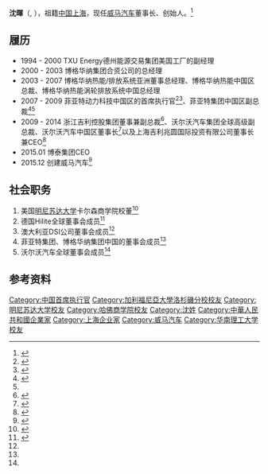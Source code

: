{{autobiography|time=2016-09-08T09:53:30+00:00}}
{{Infobox Person
| name = 沈暉
| 英文名= Freeman Shen 
| image =
| caption = 沈暉
| birth_date = {{birth date and age|1970|01|19}}
| birth_place = {{PRC}}[[上海市|上海市]]
| 国籍       = {{PRC}}
| 籍贯       = [[中国|中国]][[上海|上海]]
| 种族       = 汉族 
| 语言       = 汉语、英语
| alma_mater = 加利福尼亚大学洛杉矶分校、明尼苏达大学、[[哈佛商学院|哈佛商学院]]
| occupation = [[威马汽车|威马汽车]]创始人、董事长兼CEO
| footnotes =
}}
'''沈暉'''（{{lang-en|Freeman Shen}}, {{bd|1970年|1月19日||}}），祖籍[[中国|中国]][[上海|上海]]，现任[[威马汽车|威马汽车]]董事长、创始人。<ref >{{cite web |url=http://auto.sina.com.cn/news/hy/2016-03-10/detail-ifxqhmvc2249492.shtml |language= |title=智能汽车再添新军 沈晖/陆斌打造"威马汽车" |publisher=新浪汽车 |date=2016年3月10日 |accessdate= |archive-date=2016-09-16 |archive-url=https://web.archive.org/web/20160916230721/http://auto.sina.com.cn/news/hy/2016-03-10/detail-ifxqhmvc2249492.shtml |dead-url=no }}</ref>

== 履历 ==
* 1994 - 2000  TXU Energy德州能源交易集团美国工厂的副经理
* 2000 - 2003  博格华纳集团合资公司的总经理
* 2003 - 2007  博格华纳热能/排放系统亚洲董事总经理、博格华纳热能中国区总裁、博格华纳热能涡轮排放系统中国总经理
* 2007 - 2009  菲亚特动力科技中国区的首席执行官<ref >{{cite web |url=http://auto.sina.com.cn/news/2010-02-09/1118568124.shtml |language= |title=吉利集团副总裁沈晖简介 |publisher=新浪汽车 |date=2012年2月19日 |accessdate= |archive-date=2016-09-17 |archive-url=https://web.archive.org/web/20160917013830/http://auto.sina.com.cn/news/2010-02-09/1118568124.shtml |dead-url=no }}</ref><ref name="auto">{{cite web |url=http://money.163.com/09/1209/10/5Q39TT2O002534NV.html#from=keyscan |language= |title=原菲亚特动力科技中国区CEO沈晖加入吉利 |publisher=网易财经 |date=2009年12月9日 |accessdate= |archive-url=https://web.archive.org/web/20160913225505/http://money.163.com/09/1209/10/5Q39TT2O002534NV.html#from=keyscan |archive-date=2016年9月13日 |dead-url=yes }}</ref>、菲亚特集团中国区副总裁<ref >{{cite web |url=http://auto.sina.com.cn/news/2010-02-09/1118568124.shtml |language= |title=吉利集团副总裁沈晖简介 |publisher=新浪汽车 |date=2009年12月9日 |accessdate= |archive-date=2016-09-17 |archive-url=https://web.archive.org/web/20160917013830/http://auto.sina.com.cn/news/2010-02-09/1118568124.shtml |dead-url=no }}</ref><ref name="auto"/>
* 2009 - 2014  浙江吉利控股集团董事兼副总裁<ref >{{cite web |url=http://auto.qq.com/a/20150113/056246.htm |language= |title=沈晖离开吉利加盟博泰 投身车联网产业 |publisher=腾讯汽车 |date=2015年1月13日 |accessdate= |archive-date=2016年9月21日 |archive-url=https://web.archive.org/web/20160921143858/http://auto.qq.com/a/20150113/056246.htm |dead-url=no }}</ref>、沃尔沃汽车集团全球高级副总裁、沃尔沃汽车中国区董事长<ref >{{cite web |url=http://auto.hexun.com/2012-12-11/148892979.html |language= |title=沃尔沃同意将部分技术转移给吉利 |publisher=和讯汽车 |date=2012年11月12日 |accessdate= |archive-url=https://web.archive.org/web/20160928002531/http://auto.hexun.com/2012-12-11/148892979.html |archive-date=2016年9月28日 |dead-url=yes }}</ref>以及上海吉利兆圆国际投资有限公司董事长兼CEO<ref >{{cite web |url=http://finance.sina.com.cn/hy/20131207/162517563202.shtml |language= |title=图文：沃尔沃汽车集团中国区董事长沈晖 |publisher=新浪财经 |date=2013年12月7日 |accessdate= |archive-date=2016年9月17日 |archive-url=https://web.archive.org/web/20160917021417/http://finance.sina.com.cn/hy/20131207/162517563202.shtml |dead-url=no }}</ref>
* 2015.01   博泰集团CEO
* 2015.12   创建威马汽车<ref >{{cite web |url=http://auto.sohu.com/20160802/n462219918.shtml |language= |title=威马汽车创纪录，A轮获得融资10亿美元 |publisher=搜狐汽车 |date=2016年8月2日 |accessdate= |archive-date=2016年9月12日 |archive-url=https://web.archive.org/web/20160912104152/http://auto.sohu.com/20160802/n462219918.shtml |dead-url=no }}</ref>

== 社会职务 ==
# 美国[[明尼苏达大学|明尼苏达大学]]卡尔森商学院校董<ref >{{cite web |url=http://www.autotimes.com.cn/news/201501/106397.html |language= |title=1月14日 博泰正式宣布沈晖出任集团CEO |publisher=汽车时代网 |date=2015年1月15日 |accessdate= |archive-date=2016年9月15日 |archive-url=https://web.archive.org/web/20160915040844/http://www.autotimes.com.cn/news/201501/106397.html |dead-url=no }}</ref>
# 德国Hilite全球董事会成员<ref name="auto1">{{cite web |url=http://auto.cnr.cn/yc/20150114/t20150114_517429730.shtml |language= |title=博泰正式宣布沈晖出任集团CEO |publisher=央广网 |date=2015年1月14日 |accessdate= |archive-date=2016年9月17日 |archive-url=https://web.archive.org/web/20160917034946/http://auto.cnr.cn/yc/20150114/t20150114_517429730.shtml |dead-url=no }}</ref>
# 澳大利亚DSI公司董事会成员<ref name="auto1"/>
# 菲亚特集团、博格华纳集团中国的董事会成员<ref name="auto1"/>
# 沃尔沃汽车全球董事会成员<ref name="auto1"/>

== 参考资料 ==
{{reflist|2}}

{{DEFAULTSORT:S}}
[[Category:中国首席执行官|Category:中国首席执行官]]
[[Category:加利福尼亞大學洛杉磯分校校友|Category:加利福尼亞大學洛杉磯分校校友]]
[[Category:明尼苏达大学校友|Category:明尼苏达大学校友]]
[[Category:哈佛商学院校友|Category:哈佛商学院校友]]
[[Category:沈姓|Category:沈姓]]
[[Category:中華人民共和國企業家|Category:中華人民共和國企業家]]
[[Category:上海企业家|Category:上海企业家]]
[[Category:威马汽车|Category:威马汽车]]
[[Category:华南理工大学校友|Category:华南理工大学校友]]